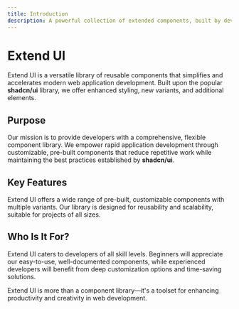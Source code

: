 ```yaml
---
title: Introduction
description: A powerful collection of extended components, built by developers for developers, designed to seamlessly integrate into your application and streamline the development process.
---
```


# Extend UI

Extend UI is a versatile library of reusable components that simplifies and accelerates modern web application development. Built upon the popular **shadcn/ui** library, we offer enhanced styling, new variants, and additional elements.

## Purpose

Our mission is to provide developers with a comprehensive, flexible component library. We empower rapid application development through customizable, pre-built components that reduce repetitive work while maintaining the best practices established by **shadcn/ui**.

## Key Features

Extend UI offers a wide range of pre-built, customizable components with multiple variants. Our library is designed for reusability and scalability, suitable for projects of all sizes.

## Who Is It For?

Extend UI caters to developers of all skill levels. Beginners will appreciate our easy-to-use, well-documented components, while experienced developers will benefit from deep customization options and time-saving solutions.

Extend UI is more than a component library—it's a toolset for enhancing productivity and creativity in web development.
